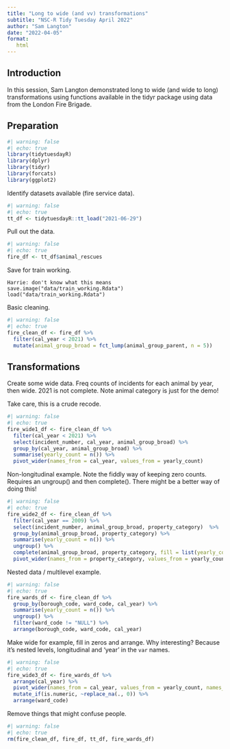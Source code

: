 ```yaml
---
title: "Long to wide (and vv) transformations"
subtitle: "NSC-R Tidy Tuesday April 2022"
author: "Sam Langton"
date: "2022-04-05"
format:
   html
---
```


## Introduction
In this session, Sam Langton demonstrated long to wide (and wide to long) transformations using functions available in the tidyr package using data from the London Fire Brigade.

## Preparation

```r
#| warning: false
#| echo: true
library(tidytuesdayR)
library(dplyr)
library(tidyr)
library(forcats)
library(ggplot2)
```

Identify datasets available (fire service data).

```r
#| warning: false
#| echo: true
tt_df <- tidytuesdayR::tt_load("2021-06-29")
```

Pull out the data.

```r
#| warning: false
#| echo: true
fire_df <- tt_df$animal_rescues
```

Save for train working.

    Harrie: don't know what this means
    save.image("data/train_working.Rdata")
    load("data/train_working.Rdata")

Basic cleaning.

```r
#| warning: false
#| echo: true
fire_clean_df <- fire_df %>% 
  filter(cal_year < 2021) %>% 
  mutate(animal_group_broad = fct_lump(animal_group_parent, n = 5))
```

## Transformations

Create some wide data. Freq counts of incidents for each animal by year, then wide. 2021 is not complete. Note animal category is just for the demo!

Take care, this is a crude recode.

```r
#| warning: false
#| echo: true
fire_wide1_df <- fire_clean_df %>% 
  filter(cal_year < 2021) %>% 
  select(incident_number, cal_year, animal_group_broad) %>% 
  group_by(cal_year, animal_group_broad) %>% 
  summarise(yearly_count = n()) %>% 
  pivot_wider(names_from = cal_year, values_from = yearly_count)
```

Non-longitudinal example. Note the fiddly way of keeping zero counts. Requires an ungroup() and then complete(). There might be a better way of doing this!

```r
#| warning: false
#| echo: true
fire_wide2_df <- fire_clean_df %>% 
  filter(cal_year == 2009) %>% 
  select(incident_number, animal_group_broad, property_category)  %>% 
  group_by(animal_group_broad, property_category) %>% 
  summarise(yearly_count = n()) %>% 
  ungroup() %>% 
  complete(animal_group_broad, property_category, fill = list(yearly_count = 0)) %>% 
  pivot_wider(names_from = property_category, values_from = yearly_count)
```

Nested data / multilevel example.

```r
#| warning: false
#| echo: true
fire_wards_df <- fire_clean_df %>%
  group_by(borough_code, ward_code, cal_year) %>% 
  summarise(yearly_count = n()) %>% 
  ungroup() %>% 
  filter(ward_code != "NULL") %>% 
  arrange(borough_code, ward_code, cal_year)
```

Make wide for example, fill in zeros and arrange. Why interesting? Because it's nested levels, longitudinal and 'year' in the `var` names.

```r
#| warning: false
#| echo: true
fire_wide3_df <- fire_wards_df %>% 
  arrange(cal_year) %>% 
  pivot_wider(names_from = cal_year, values_from = yearly_count, names_prefix = "year_") %>% 
  mutate_if(is.numeric, ~replace_na(., 0)) %>% 
  arrange(ward_code) 
```

Remove things that might confuse people.

```r
#| warning: false
#| echo: true
rm(fire_clean_df, fire_df, tt_df, fire_wards_df)
```
